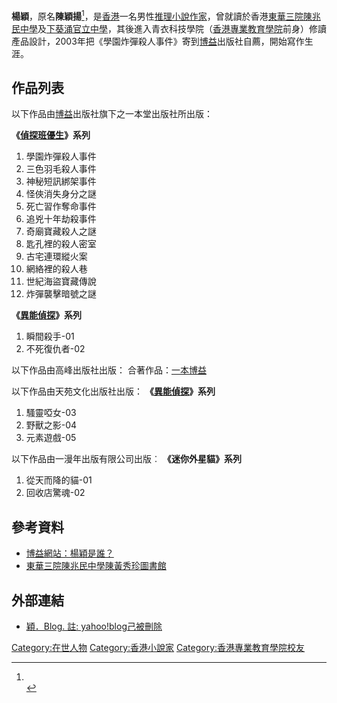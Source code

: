 {{Otheruses|楊穎}}
'''楊穎'''，原名'''陳穎揚'''<ref>{{cite news| author=壹學堂| url=http://education.atnext.com/index.cfm?fuseaction=Article.View&articleID=10650909&issueID=20080116| title=小說新勢力| date=2008-01-16| accessdate=2008-05-26| deadurl=yes| archiveurl=https://web.archive.org/web/20080406151245/http://education.atnext.com/index.cfm?fuseaction=Article.View&articleID=10650909&issueID=20080116| archivedate=2008-04-06}}<br></ref>，是[[香港|香港]]一名男性[[推理小說|推理小說]][[作家|作家]]，曾就讀於香港[[東華三院陳兆民中學|東華三院陳兆民中學]]及[[下葵涌官立中學|下葵涌官立中學]]，其後進入青衣科技學院（[[香港專業教育學院|香港專業教育學院]]前身）修讀產品設計，2003年把《學園炸彈殺人事件》寄到[[博益|博益]]出版社自薦，開始寫作生涯。

== 作品列表 ==
以下作品由[[博益|博益]]出版社旗下之一本堂出版社所出版：

'''《[[偵探班優生|偵探班優生]]》系列'''
#學園炸彈殺人事件
#三色羽毛殺人事件
#神秘短訊綁架事件
#怪俠消失身分之謎
#死亡習作奪命事件
#追兇十年劫殺事件
#奇廟寶藏殺人之謎
#匙孔裡的殺人密室
#古宅連環縱火案
#網絡裡的殺人巷
#世紀海盜寶藏傳說　
#炸彈襲擊暗號之謎

'''《[[異能偵探|異能偵探]]》系列'''
#瞬間殺手-01
#不死復仇者-02

以下作品由高峰出版社出版：
合著作品：[[一本博益|一本博益]]

以下作品由天苑文化出版社出版：
'''《[[異能偵探|異能偵探]]》系列'''
#騷靈啞女-03
#野獸之影-04
#元素遊戲-05

以下作品由一漫年出版有限公司出版︰
'''《迷你外星貓》系列'''
#從天而降的貓-01
#回收店驚魂-02

== 參考資料 ==
<div class="references-small">
<references />
*[http://www.hkchinesebooks.com/new/topic.php?pg_id=wd&name=%B7%A8%BFo 博益網站：楊穎是誰？] {{Wayback|url=http://www.hkchinesebooks.com/new/topic.php?pg_id=wd&name=%B7%A8%BFo |date=20080913055612 }}
*[https://web.archive.org/web/20071018024555/http://www.twghczm.edu.hk/library/ 東華三院陳兆民中學陳黃秀珍圖書館]
== 外部連結 ==

*[http://hk.myblog.yahoo.com/wingyeungfiction 穎．Blog.   註: yahoo!blog己被刪除 ] {{Wayback|url=http://hk.myblog.yahoo.com/wingyeungfiction |date=20110821062716 }}

{{hk-bio-stub}}
[[Category:在世人物|Category:在世人物]]
[[Category:香港小說家|Category:香港小說家]]
[[Category:香港專業教育學院校友|Category:香港專業教育學院校友]]